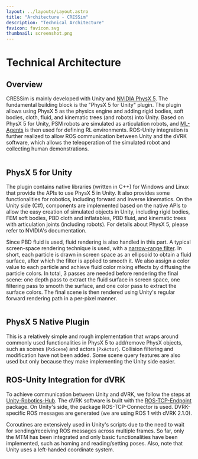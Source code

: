 ```yaml
---
layout: ../layouts/Layout.astro
title: "Architecture - CRESSim"
description: "Technical Architecture"
favicon: favicon.svg
thumbnail: screenshot.png
---
```







# Technical Architecture

<HLine thickness="border-t-4" />

## Overview

CRESSim is mainly developed with Unity and [NVIDIA PhysX 5](https://nvidia-omniverse.github.io/PhysX/physx/index.html). The fundamental building block is the "PhysX 5 for Unity" plugin. The plugin allows using PhysX 5 as the physics engine and adding rigid bodies, soft bodies, cloth, fluid, and kinematic trees (and robots) into Unity.
Based on PhysX 5 for Unity, PSM robots are simulated as articulation robots, and [ML-Agents](https://github.com/Unity-Technologies/ml-agents) is then used for defining RL environments. ROS-Unity integration is further realized to allow ROS communication between Unity and the dVRK software, which allows the teleoperation of the simulated robot and collecting human demonstrations.

<Figure maxWidth="max-w-lg" caption="Architecture overview.">
  <Image source={architecture_overview} altText="Architecture overview." />
</Figure>

<HLine />

## PhysX 5 for Unity

The plugin contains native libraries (written in C++) for Windows and Linux that provide the APIs to use PhysX 5 in Unity. It also provides some functionalities for robotics, including forward and inverse kinematics. On the Unity side (C#), components are implemented based on the native APIs to allow the easy creation of simulated objects in Unity, including rigid bodies, FEM soft bodies, PBD cloth and inflatables, PBD fluid, and kinematic trees with articulation joints (including robots). For details about PhysX 5, please refer to NVIDIA's documentation.

Since PBD fluid is used, fluid rendering is also handled in this part. A typical screen-space rendering technique is used, with a [narrow-range filter](https://dl.acm.org/doi/10.1145/3203201). In short, each particle is drawn in screen space as an ellipsoid to obtain a fluid surface, after which the filter is applied to smooth it. We also assign a color value to each particle and achieve fluid color mixing effects by diffusing the particle colors. In total, 3 passes are needed before rendering the final scene: one depth pass to extract the fluid surface in screen space, one filtering pass to smooth the surface, and one color pass to extract the surface colors. The final scene is then rendered using Unity's regular forward rendering path in a per-pixel manner.

<Figure maxWidth="max-w-xl" caption="Fluid rendering.">
  <Image source={fluid_rendering} altText="Fluid rendering." />
</Figure>

<HLine />

## PhysX 5 Native Plugin

This is a relatively simple and rough implementation that wraps around commonly used functionalities in PhysX 5 to add/remove PhysX objects, such as scenes (`PxScene`) and actors (`PxActor`). Collision filtering and modification have not been added. Some scene query features are also used but only because they make implementing the Unity side easier.

<HLine />

## ROS-Unity Integration for dVRK

To achieve communication between Unity and dVRK, we follow the steps at [Unity-Robotics-Hub](https://github.com/Unity-Technologies/Unity-Robotics-Hub). The dVRK software is built with the [ROS-TCP-Endpoint](https://github.com/Unity-Technologies/ROS-TCP-Endpoint) package. On Unity's side, the package ROS-TCP-Connector is used. DVRK-specific ROS messages are generated (we are using ROS 1 with dVRK 2.1.0).

Coroutines are extensively used in Unity's scripts due to the need to wait for sending/receiving ROS messages across multiple frames. So far, only the MTM has been integrated and only basic functionalities have been implemented, such as homing and reading/setting poses. Also, note that Unity uses a left-handed coordinate system.

<Figure maxWidth="max-w-xl" caption="Teleoperation.">
  <Image source={teleoperation} altText="Teleoperation." />
</Figure>

<HLine />
